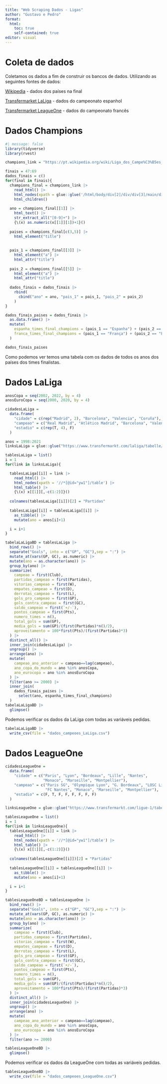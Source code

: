 ---
title: "Web Scraping Dados - Ligas"
author: "Gustavo e Pedro"
format: 
  html:
    toc: true
    self-contained: true
editor: visual
---

# Coleta de dados

Coletamos os dados a fim de construir os bancos de dados. Utilizando as seguintes fontes de dados:

[Wikipedia](https://pt.wikipedia.org/wiki/Liga_dos_Campe%C3%B5es_da_UEFA) - dados dos países na final

[Transfermarket LaLiga](https://www.transfermarkt.com/laliga/tabelle/wettbewerb/ES1?saison_id=2021) - dados do campeonato espanhol

[Transfermarket LeagueOne](https://www.transfermarkt.com/ligue-1/tabelle/wettbewerb/FR1/saison_id/2021) - dados do campeonato francês

# Dados Champions

```{r}
#| message: false
library(tidyverse)
library(rvest)

champions_link = "https://pt.wikipedia.org/wiki/Liga_dos_Campe%C3%B5es_da_UEFA"

finais = 47:69
dados_finais = c()
for(final in finais){
  champions_final = champions_link |>
    read_html() |>
    html_nodes(xpath = glue::glue('/html/body/div[2]/div/div[3]/main/div[3]/div[3]/div[1]/div[24]/table/tbody/tr[2]/td/table/tbody/tr[{final}]')) |>
    html_children()
  
  ano = champions_final[[1]] |>
    html_text() |>
    str_extract_all("[0-9]+") |>
    {\(x) as.numeric(x[[1]][1])+1}()
  
  paises = champions_final[c(3,5)] |>
    html_element("title")
  
  
  pais_1 = champions_final[[3]] |>
    html_element("a") |>
    html_attr("title")
  
  pais_2 = champions_final[[5]] |>
    html_element("a") |>
    html_attr("title")
  
  dados_finais = dados_finais |>
    rbind(
      cbind("ano" = ano, "pais_1" = pais_1, "pais_2" = pais_2)
    )
}

dados_finais_paises = dados_finais |>
  as.data.frame() |>
  mutate(
    espanha_times_final_champions = (pais_1 == "Espanha") + (pais_2 == "Espanha"),
    franca_times_final_champions = (pais_1 == "França") + (pais_2 == "França")
  ) 

dados_finais_paises
```

Como podemos ver temos uma tabela com os dados de todos os anos dos países dos times finalistas.


# Dados LaLiga

```{r}
anosCopa = seq(2002, 2022, by = 4)
anosEuroCopa = seq(2000, 2020, by = 4)

cidadesLaLiga = 
  data.frame(
    "cidade" = c(rep("Madrid", 2), "Barcelona", "Valencia", "Coruña"),
    "campeao" = c("Real Madrid", "Atlético Madrid", "Barcelona", "Valencia", "Dep. La Coruña"),
    "estadio" = c(rep(T, 4), F)
  )

anos = 1998:2021
linksLaLiga = glue::glue("https://www.transfermarkt.com/laliga/tabelle/wettbewerb/ES1?saison_id={anos}")

tablesLaLiga = list()
i = 1
for(link in linksLaLiga){

  tablesLaLiga[[i]] = link |>
    read_html() |>
    html_nodes(xpath = '//*[@id="yw1"]/table') |>
    html_table() |>
    {\(x) x[[1]][,-c(1:2)]}()
  
  colnames(tablesLaLiga[[i]])[2] = "Partidas"
  
  tablesLaLiga[[i]] = tablesLaLiga[[i]] |>
    as_tibble() |>
    mutate(ano = anos[i]+1)

  i = i+1
}

tabelaLaLigaBD = tablesLaLiga |>
  bind_rows() |>
  separate("Goals", into = c("GP", "GC"),sep = ":") |>
  mutate_at(vars(GP, GC), as.numeric) |>
  mutate(ano = as.character(ano)) |>
  group_by(ano) |>
  summarize(
    campeao = first(Club),
    partidas_campeao = first(Partidas),
    vitorias_campeao = first(W),
    empates_campeao = first(D),
    derrotas_campeao = first(L),
    gols_pro_campeao = first(GP),
    gols_contra_campeao = first(GC),
    saldo_campeao = first(`+/-`),
    pontos_campeao = first(Pts),
    numero_times = n(),
    total_gols = sum(GP),
    media_gols = sum(GP)/(first(Partidas)*n()/2),
    aproveitamento = 100*first(Pts)/(first(Partidas)*3)
  ) |>
  distinct_all() |>
  inner_join(cidadesLaLiga) |>
  ungroup() |>
  arrange(ano) |>
  mutate(
    campeao_ano_anterior = campeao==lag(campeao),
    ano_copa_do_mundo = ano %in% anosCopa,
    ano_eurocopa = ano %in% anosEuroCopa
  ) |>
  filter(ano >= 2000) |>
  inner_join(
    dados_finais_paises |>
      select(ano, espanha_times_final_champions)
  )
tabelaLaLigaBD |>
  glimpse()
```

Podemos verificar os dados da LaLiga com todas as variáveis pedidas.

```{r}
tabelaLaLigaBD |>
  write_csv(file = "dados_campeoes_LaLiga.csv")
```


# Dados LeagueOne

```{r}
cidadesLeagueOne = 
  data.frame(
    "cidade" = c("Paris", "Lyon", "Bordeaux", "Lille", "Nantes", 
                 "Monaco", "Marseille", "Montpellier"),
    "campeao" = c("Paris SG", "Olympique Lyon", "G. Bordeaux", "LOSC Lille",
                  "FC Nantes", "Monaco", "Marseille", "Montpellier"),
    "estadio" = c(F, T, F, F, F, F, F, F)
  )

linksLeagueOne = glue::glue("https://www.transfermarkt.com/ligue-1/tabelle/wettbewerb/FR1/saison_id/{anos}")

tablesLeagueOne = list()
i = 1
for(link in linksLeagueOne){
  tablesLeagueOne[[i]] = link |>
    read_html() |>
    html_nodes(xpath = '//*[@id="yw1"]/table') |>
    html_table() |>
    {\(x) x[[1]][,-c(1:2)]}()
  
  colnames(tablesLeagueOne[[i]])[2] = "Partidas"
  
  tablesLeagueOne[[i]] = tablesLeagueOne[[i]] |>
    as_tibble() |>
    mutate(ano = anos[i]+1)

  i = i+1
}

tablesLeagueOneBD = tablesLeagueOne |>
  bind_rows() |>
  separate("Goals", into = c("GP", "GC"),sep = ":") |>
  mutate_at(vars(GP, GC), as.numeric) |>
  mutate(ano = as.character(ano)) |>
  group_by(ano) |>
  summarize(
    campeao = first(Club),
    partidas_campeao = first(Partidas),
    vitorias_campeao = first(W),
    empates_campeao = first(D),
    derrotas_campeao = first(L),
    gols_pro_campeao = first(GP),
    gols_contra_campeao = first(GC),
    saldo_campeao = first(`+/-`),
    pontos_campeao = first(Pts),
    numero_times = n(),
    total_gols = sum(GP),
    media_gols = sum(GP)/(first(Partidas)*n()/2),
    aproveitamento = 100*first(Pts)/(first(Partidas)*3)
  ) |>
  distinct_all() |>
  inner_join(cidadesLeagueOne) |>
  ungroup() |>
  arrange(ano) |>
  mutate(
    campeao_ano_anterior = campeao==lag(campeao),
    ano_copa_do_mundo = ano %in% anosCopa,
    ano_eurocopa = ano %in% anosEuroCopa
  ) |> 
  filter(ano >= 2000)

tablesLeagueOneBD |>
  glimpse()
```

Podemos verificar os dados da LeagueOne com todas as variáveis pedidas.

```{r}
tablesLeagueOneBD |>
  write_csv(file = "dados_campeoes_LeagueOne.csv")
```


